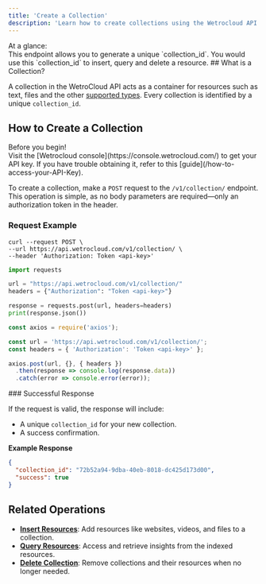 ```yaml
---
title: 'Create a Collection'
description: 'Learn how to create collections using the Wetrocloud API'
---
```

<Info>
At a glance: <br/>
This endpoint allows you to generate a unique `collection_id`. You would use this `collection_id` to insert, query and delete a resource.
</Info>
## What is a Collection?

A collection in the WetroCloud API acts as a container for resources such as text, files and the other [supported types](/api-reference/supported-resource-types). Every collection is identified by a unique `collection_id`.

## How to Create a Collection

<Note>
Before you begin!<br />
Visit the [Wetrocloud console](https://console.wetrocloud.com/) to get your API key. If you have trouble obtaining it, refer to this [guide](/how-to-access-your-API-Key). 
</Note>

To create a collection, make a `POST` request to the `/v1/collection/` endpoint. This operation is simple, as no body parameters are required—only an authorization token in the header.

### Request Example
<CodeGroup>

```cURL cURL
curl --request POST \
--url https://api.wetrocloud.com/v1/collection/ \
--header 'Authorization: Token <api-key>'
```

```python Python
import requests

url = "https://api.wetrocloud.com/v1/collection/"
headers = {"Authorization": "Token <api-key>"}

response = requests.post(url, headers=headers)
print(response.json())
```

```javascript Javascript
const axios = require('axios');

const url = 'https://api.wetrocloud.com/v1/collection/';
const headers = { 'Authorization': 'Token <api-key>' };

axios.post(url, {}, { headers })
  .then(response => console.log(response.data))
  .catch(error => console.error(error));
```
</CodeGroup>
### Successful Response

If the request is valid, the response will include:

- A unique `collection_id` for your new collection.
- A success confirmation.

**Example Response**

```json
{
  "collection_id": "72b52a94-9dba-40eb-8018-dc425d173d00",
  "success": true
}
```
## Related Operations

- **[Insert Resources](insert)**: Add resources like websites, videos, and files to a collection.
- **[Query Resources](query)**: Access and retrieve insights from the indexed resources.
- **[Delete Collection](delete)**: Remove collections and their resources when no longer needed.
